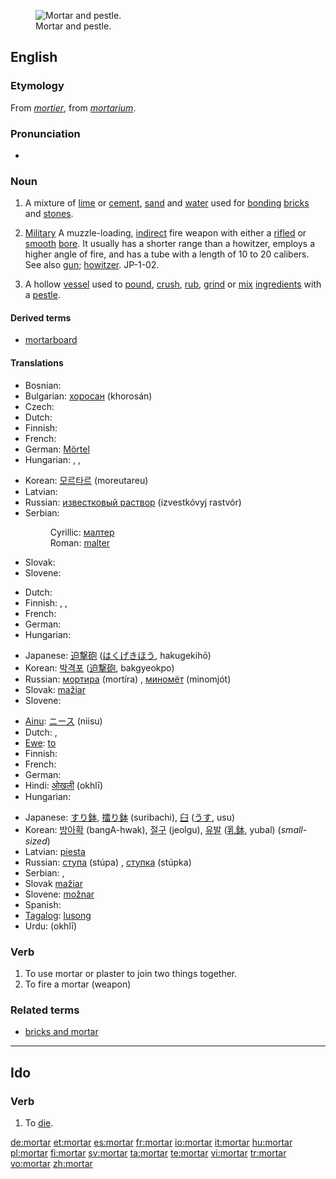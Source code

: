 {{wikipedia|dab=mortar}}
[[Image:Mozdzierz kuchenny.jpg|thumb|right|Mortar and pestle.]]
==English==

===Etymology===
From {{OF.}} ''[[mortier]]'', from {{L.}} ''[[mortarium]]''.

===Pronunciation===
* {{a|UK}} {{IPA|/ˈmɔːtɘ(ɹ)/}} {{SAMPA|/"mO:t@(r)/}}

===Noun===
{{en-noun|s|-}}

# {{uncountable}} A mixture of [[lime]] or [[cement]], [[sand]] and [[water]] used for [[bonding]] [[brick]]s and [[stone]]s.
# {{countable}} [[Military]] A muzzle-loading, [[indirect]] fire weapon with either a [[rifle]]d or [[smooth]] [[bore]]. It usually has a shorter range than a howitzer, employs a higher angle of fire, and has a tube with a length of 10 to 20 calibers. See also [[gun]]; [[howitzer]]. JP-1-02.
# {{countable}} A hollow [[vessel]] used to [[pound]], [[crush]], [[rub]], [[grind]] or [[mix]] [[ingredient]]s with a [[pestle]].

====Derived terms====
* [[mortarboard]]

====Translations====
{{trans-top|mixture of lime or cement, sand and water}}
* Bosnian: {{t-|bs|malter|m}}
* Bulgarian: [[хоросан]] (khorosán) {{m}}
* Czech: {{t-|cs|malta|f}}
* Dutch: {{t-|nl|specie}}
* Finnish: {{t-|fi|laasti}}
* French: {{t+|fr|mortier|m}}
* German: [[Mörtel]] {{m}}
* Hungarian: {{t|hu|habarcs}}, {{t-|hu|malter}}, {{t|hu|vakolat}}
{{trans-mid}}
* Korean: [[모르타르]] (moreutareu)
* Latvian: {{t-|lv|java|f|xs=Latvian}}
* Russian: [[известковый раствор]] (izvestkóvyj rastvór) {{m}}
* Serbian:
*: Cyrillic: [[малтер]] {{m}}
*: Roman: [[malter#Serbian|malter]] {{m}}
* Slovak: {{t-|sk|malta|f}}
* Slovene: {{t+|sl|malta|f}}
{{trans-bot}}

{{trans-top|short large-bore cannon}}
* Dutch: {{t-|nl|mortier}}
* Finnish: {{t+|fi|kranaatinheitin}}, {{t-|fi|heitin}}, {{t-|fi|mörssäri}}
* French: {{t+|fr|mortier|m}}
* German: {{t+|de|Mörser|m}}
* Hungarian: {{t|hu|mozsárágyú}}
{{trans-mid}}
* Japanese: [[迫撃砲]] ([[はくげきほう]], hakugekihō)
* Korean: [[박격포]] ([[迫撃砲]], bakgyeokpo)
* Russian: [[мортира]] (mortíra) {{f}}, [[миномёт]] (minomjót) {{m}}
* Slovak: [[mažiar]] {{m}}
* Slovene: {{t+|sl|možnar|m}}
{{trans-bot}}

{{trans-top|vessel used to grind ingredients}}
* [[Ainu]]: [[ニース]] (niisu)
* Dutch: {{t+|nl|vijzel}}, {{t-|nl|mortier}}
* [[Ewe]]: [[to#Ewe|to]]
* Finnish: {{t+|fi|huhmar}}
* French: {{t+|fr|mortier|m}}
* German: {{t+|de|Mörser|m}}
* Hindi: [[ओखली]] (okhlī) {{f}}
* Hungarian: {{t|hu|mozsár}}
{{trans-mid}}
* Japanese: [[すり鉢]], [[擂り鉢]] (suribachi), [[臼]] ([[うす]], usu)
* Korean: [[방아확]] (bangA-hwak), [[절구]] (jeolgu), [[유발]] ([[乳鉢]], yubal) (''small-sized'')
* Latvian: [[piesta]] {{f}}
* Russian: [[ступа]] (stúpa) {{f}}, [[ступка]] (stúpka) {{f}}
* Serbian: {{t-|sr|stupa|f}}, {{t+|sr|avan|m}}
* Slovak [[mažiar]] {{m}}
* Slovene: [[možnar]] {{m}}
* Spanish: {{t-|es|mortero|m}}
* [[Tagalog]]: [[lusong]]
* Urdu: {{URchar|[[اوکھلی]]}} (okhlī) {{f}}
{{trans-bot}}

===Verb===
{{en-verb}}

# To use mortar or plaster to join two things together.
# To fire a mortar (weapon)

===Related terms===
* [[bricks and mortar]]

----

==Ido==

===Verb===
{{infl|io|verb}}

# To [[die]].

[[de:mortar]]
[[et:mortar]]
[[es:mortar]]
[[fr:mortar]]
[[io:mortar]]
[[it:mortar]]
[[hu:mortar]]
[[pl:mortar]]
[[fi:mortar]]
[[sv:mortar]]
[[ta:mortar]]
[[te:mortar]]
[[vi:mortar]]
[[tr:mortar]]
[[vo:mortar]]
[[zh:mortar]]